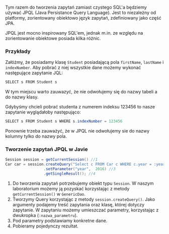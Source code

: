 Tym razem do tworzenia zapytań zamiast czystego SQL'a będziemy używać JPQL (Java Persistance Query Language). 
Jest to niezależny od platformy, zorientowany obiektowo język zapytań, zdefiniowany jako część JPA.

JPQL jest mocno inspirowany SQL'em, jednak m.in. ze względu na zorientowanie obiektowe posiada kilka różnic.


### Przykłady

Załóżmy, że posiadamy klasę `Student` posiadającą pola `firstName`, `lastName` i `indexNumber`. Aby pobrać z niej wszystkie dane możemy wykonać następujące zapytanie JQL:

```java
SELECT s FROM Student s
```
W tym miejscu warto zauwazyć, że nie odwołujemy się do nazwy tabeli a do nazwy klasy.

Gdybyśmy chcieli pobrać studenta z numerem indeksu 123456 to nasze zapytanie wyglądałoby następująco:

```java
SELECT s FROM Student s WHERE s.indexNumber = 123456
```
Ponownie trzeba zauważyć, że w JPQL nie odwołujemy sie do nazwy kolumny tylko do nazwy pola.


### Tworzenie zapytań JPQL w Javie

```java
Session session = getCurrentSession() //1
Car car = session.createQuery("Select c FROM Car c WHERE c.year = :year", Car.class) //2
                 .setParameter("year",  2016) //3
                 .getSingleResult(); //4
```

1. Do tworzenia zapytań potrzebujemy obiekt typu `Session`. W naszym laboratorium możemy ją pozyskać korzystając z metody `getCurrentSession()` w `GenericDao`.
1. Tworzymy Query korzystając z metody `session.createQuery()`. Jako argumenty podajemy treść zapytania oraz klasę, której dotyczy zapytanie. W zapytaniu możemy umieszczać parametry, korzystając z dwukropka (`:nazwa_parametru`).
1. Pod parametry podstawiamy konkretne dane.
1. Pobieramy pojedynczy rezultat.

